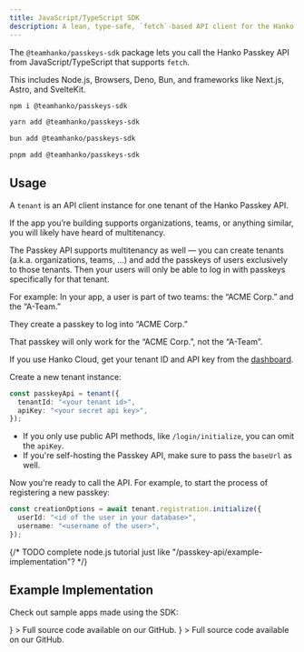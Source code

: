 ```yaml
---
title: JavaScript/TypeScript SDK
description: A lean, type-safe, `fetch`-based API client for the Hanko Passkey API
---
```


The `@teamhanko/passkeys-sdk` package lets you call the Hanko Passkey API from JavaScript/TypeScript that supports `fetch`.

This includes Node.js, Browsers, Deno, Bun, and frameworks like Next.js, Astro, and SvelteKit.

<CodeGroup>

```bash npm
npm i @teamhanko/passkeys-sdk
```

```bash yarn
yarn add @teamhanko/passkeys-sdk
```

```bash bun
bun add @teamhanko/passkeys-sdk
```

```bash pnpm
pnpm add @teamhanko/passkeys-sdk
```

</CodeGroup>

## Usage

A `tenant` is an API client instance for one tenant of the Hanko Passkey API.

<Accordion title="See multitenancy">

If the app you’re building supports organizations, teams, or anything similar, you will likely have heard of multitenancy.

The Passkey API supports multitenancy as well — you can create tenants (a.k.a. organizations, teams, …) and add the passkeys of users exclusively to those tenants. Then your users will only be able to log in with passkeys specifically for that tenant.

For example: In your app, a user is part of two teams: the “ACME Corp.” and the “A-Team.”

They create a passkey to log into “ACME Corp.”

That passkey will only work for the “ACME Corp.”, not the “A-Team”.

</Accordion>

If you use Hanko Cloud, get your tenant ID and API key from the [dashboard](https://cloud.hanko.io/organizations).

Create a new tenant instance:

```ts
const passkeyApi = tenant({
  tenantId: "<your tenant id>",
  apiKey: "<your secret api key>",
});
```

- If you only use public API methods, like `/login/initialize`, you can omit the `apiKey`.
- If you're self-hosting the Passkey API, make sure to pass the `baseUrl` as well.

Now you're ready to call the API. For example, to start the process of registering a new passkey:

```ts
const creationOptions = await tenant.registration.initialize({
  userId: "<id of the user in your database>",
  username: "<username of the user>",
});
```

{/* TODO complete node.js tutorial just like "/passkey-api/example-implementation"? */}

## Example Implementation

Check out sample apps made using the SDK:

<CardGroup cols={2}>
  <Card
    title="React-Express Example"
    href="https://github.com/teamhanko/passkeys-react-express"
    icon={
      <svg
        xmlns="http://www.w3.org/2000/svg"
        className="icon icon-tabler icon-tabler-brand-react"
        width="30"
        height="30"
        viewBox="0 0 30 30"
        strokeWidth="2"
        stroke="#5465FF"
        fill="none"
        strokeLinecap="round"
        strokeLinejoin="round"
      >
        <path stroke="none" d="M0 0h24v24H0z" fill="none"></path>
        <path d="M6.306 8.711c-2.602 .723 -4.306 1.926 -4.306 3.289c0 2.21 4.477 4 10 4c.773 0 1.526 -.035 2.248 -.102"></path>
        <path d="M17.692 15.289c2.603 -.722 4.308 -1.926 4.308 -3.289c0 -2.21 -4.477 -4 -10 -4c-.773 0 -1.526 .035 -2.25 .102"></path>
        <path d="M6.305 15.287c-.676 2.615 -.485 4.693 .695 5.373c1.913 1.105 5.703 -1.877 8.464 -6.66c.387 -.67 .733 -1.339 1.036 -2"></path>
        <path d="M17.694 8.716c.677 -2.616 .487 -4.696 -.694 -5.376c-1.913 -1.105 -5.703 1.877 -8.464 6.66c-.387 .67 -.733 1.34 -1.037 2"></path>
        <path d="M12 5.424c-1.925 -1.892 -3.82 -2.766 -5 -2.084c-1.913 1.104 -1.226 5.877 1.536 10.66c.386 .67 .793 1.304 1.212 1.896"></path>
        <path d="M12 18.574c1.926 1.893 3.821 2.768 5 2.086c1.913 -1.104 1.226 -5.877 -1.536 -10.66c-.375 -.65 -.78 -1.283 -1.212 -1.897"></path>
        <path d="M11.5 12.866a1 1 0 1 0 1 -1.732a1 1 0 0 0 -1 1.732z"></path>
      </svg>
    }
  >
    Full source code available on our GitHub.
  </Card>
  <Card
    title="Remix example"
    href="https://github.com/teamhanko/passkeys-remix"
    icon={
      <svg
        xmlns="http://www.w3.org/2000/svg"
        className="icon icon-tabler icon-tabler-brand-github"
        width="24"
        height="24"
        viewBox="0 0 24 24"
        strokeWidth="2"
        stroke="#5465FF"
        fill="none"
        strokeLinecap="round"
        strokeLinejoin="round"
      >
        <path stroke="none" d="M0 0h24v24H0z" fill="none"></path>
        <path d="M9 19c-4.3 1.4 -4.3 -2.5 -6 -3m12 5v-3.5c0 -1 .1 -1.4 -.5 -2c2.8 -.3 5.5 -1.4 5.5 -6a4.6 4.6 0 0 0 -1.3 -3.2a4.2 4.2 0 0 0 -.1 -3.2s-1.1 -.3 -3.5 1.3a12.3 12.3 0 0 0 -6.2 0c-2.4 -1.6 -3.5 -1.3 -3.5 -1.3a4.2 4.2 0 0 0 -.1 3.2a4.6 4.6 0 0 0 -1.3 3.2c0 4.6 2.7 5.7 5.5 6c-.6 .6 -.6 1.2 -.5 2v3.5"></path>
      </svg>
    }
  >
    Full source code available on our GitHub.
  </Card>
</CardGroup>
